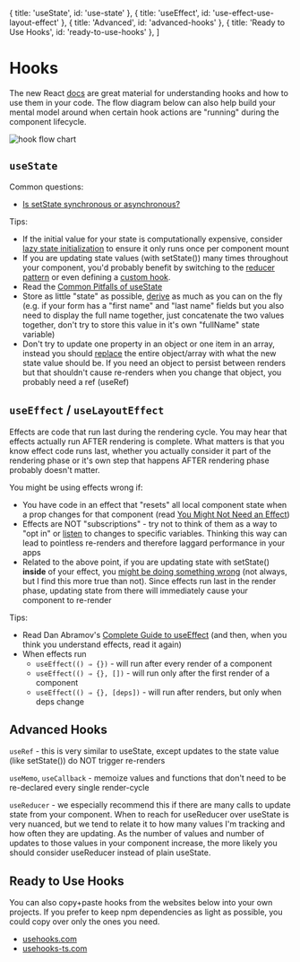 
  { title: 'useState', id: 'use-state' },
  { title: 'useEffect', id: 'use-effect-use-layout-effect' },
  { title: 'Advanced', id: 'advanced-hooks' },
  { title: 'Ready to Use Hooks', id: 'ready-to-use-hooks' },
]

# Hooks

The new React [docs](https://beta.reactjs.org/reference/react) are great material for understanding hooks and how to use them in your code. The flow diagram below can also help build your mental model around when certain hook actions are "running" during the component lifecycle.

![hook flow chart](https://raw.githubusercontent.com/donavon/hook-flow/master/hook-flow.png)

## `useState`

Common questions:

- [Is setState synchronous or asynchronous?](https://www.youtube.com/watch?v=RAJD4KpX8LA)

Tips:

- If the initial value for your state is computationally expensive, consider [lazy state initialization](https://kentcdodds.com/blog/use-state-lazy-initialization-and-function-updates) to ensure it only runs once per component mount
- If you are updating state values (with setState()) many times throughout your component, you'd probably benefit by switching to the [reducer pattern](https://beta.reactjs.org/reference/react/useReducer) or even defining a [custom hook](https://beta.reactjs.org/learn/reusing-logic-with-custom-hooks).
- Read the [Common Pitfalls of useState](https://profy.dev/article/react-usestate-pitfalls)
- Store as little "state" as possible, [derive](https://kentcdodds.com/blog/dont-sync-state-derive-it) as much as you can on the fly (e.g. if your form has a "first name" and "last name" fields but you also need to display the full name together, just concatenate the two values together, don't try to store this value in it's own "fullName" state variable)
- Don't try to update one property in an object or one item in an array, instead you should [replace](https://beta.reactjs.org/reference/react/useState#updating-objects-and-arrays-in-state) the entire object/array with what the new state value should be. If you need an object to persist between renders but that shouldn't cause re-renders when you change that object, you probably need a ref (useRef)

## `useEffect` / `useLayoutEffect`

Effects are code that run last during the rendering cycle. You may hear that effects actually run AFTER rendering is complete. What matters is that you know effect code runs last, whether you actually consider it part of the rendering phase or it's own step that happens AFTER rendering phase probably doesn't matter.

You might be using effects wrong if:

- You have code in an effect that "resets" all local component state when a prop changes for that component (read [You Might Not Need an Effect](https://beta.reactjs.org/learn/you-might-not-need-an-effect#resetting-all-state-when-a-prop-changes))
- Effects are NOT "subscriptions" - try not to think of them as a way to "opt in" or [listen](https://profy.dev/article/react-usestate-pitfalls#listening-to-state-changes-via-useeffect) to changes to specific variables. Thinking this way can lead to pointless re-renders and therefore laggard performance in your apps
- Related to the above point, if you are updating state with setState() **inside** of your effect, you [might be doing something wrong](https://profy.dev/article/react-usestate-pitfalls#updating-state-via-useeffect) (not always, but I find this more true than not). Since effects run last in the render phase, updating state from there will immediately cause your component to re-render

Tips:

- Read Dan Abramov's [Complete Guide to useEffect](https://overreacted.io/a-complete-guide-to-useeffect/) (and then, when you think you understand effects, read it again)
- When effects run
    - `useEffect(() ⇒ {})` - will run after every render of a component
    - `useEffect(() ⇒ {}, [])` - will run only after the first render of a component
    - `useEffect(() ⇒ {}, [deps])` - will run after renders, but only when deps change

## Advanced Hooks

`useRef` - this is very similar to useState, except updates to the state value (like setState()) do NOT trigger re-renders

`useMemo`, `useCallback` - memoize values and functions that don't need to be re-declared every single render-cycle

`useReducer` - we especially recommend this if there are many calls to update state from your component. When to reach for useReducer over useState is very nuanced, but we tend to relate it to how many values I'm tracking and how often they are updating. As the number of values and number of updates to those values in your component increase, the more likely you should consider useReducer instead of plain useState.

## Ready to Use Hooks

You can also copy+paste hooks from the websites below into your own projects. If you prefer to keep npm dependencies as light as possible, you could copy over only the ones you need.

- [usehooks.com](https://usehooks.com/)
- [usehooks-ts.com](https://usehooks-ts.com/)